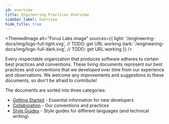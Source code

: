 ```yaml
---
id: overview
title: Engineering Practices Overview
sidebar_label: Overview
hide_title: true
---
```



<ThemedImage
  alt="Forus Labs image"
  sources={{
    light: '/engineering-docs/img/logo-full-light.svg', // TODO: get URL working
    dark: '/engineering-docs/img/logo-full-dark.svg', // TODO: get URL working
  }}
/>

Every respectable organization that produces software adheres to certain best practices and conventions. These living documents
represent _our_ best practices and conventions that we developed over time from our experience and observations. We welcome
any improvements and suggestions to these documents, so don't be afraid to contribute!

The documents are sorted into three categories:
* [Getting Started](./getting-started) - Essential information for new developers
* [Collaboration](./collaboration/git-gud.md) - Our conventions and practices
* [Style Guides](./style-guides) - Style guides for different languages (and technical writing)
